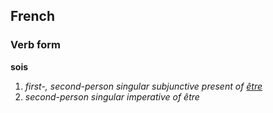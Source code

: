 ==French==
===Verb form===
'''sois'''

# ''first-, second-person singular subjunctive present of [[être]]''
# ''second-person singular imperative of être''